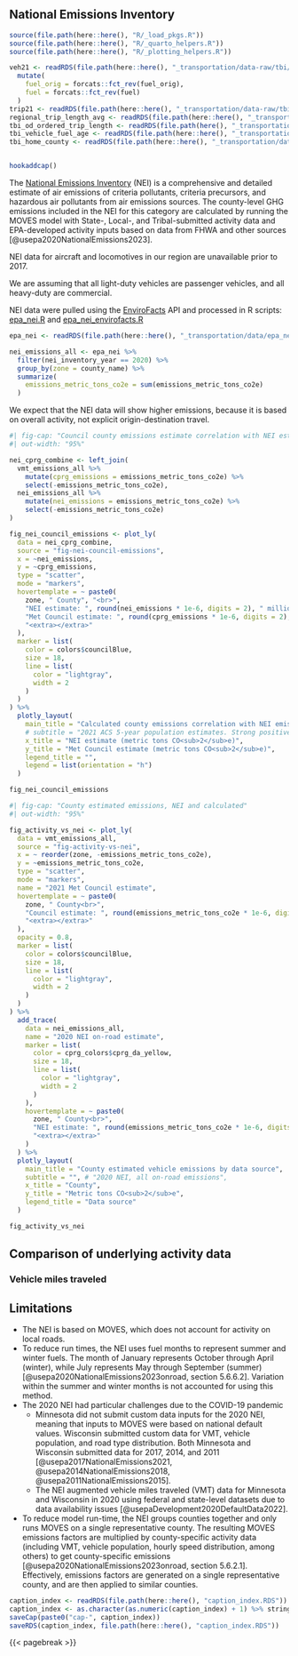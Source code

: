 ## National Emissions Inventory {#sec-epa-nei}
```r
source(file.path(here::here(), "R/_load_pkgs.R"))
source(file.path(here::here(), "R/_quarto_helpers.R"))
source(file.path(here::here(), "R/_plotting_helpers.R"))

veh21 <- readRDS(file.path(here::here(), "_transportation/data-raw/tbi/veh21.RDS")) %>%
  mutate(
    fuel_orig = forcats::fct_rev(fuel_orig),
    fuel = forcats::fct_rev(fuel)
  )
trip21 <- readRDS(file.path(here::here(), "_transportation/data-raw/tbi/trip21.RDS"))
regional_trip_length_avg <- readRDS(file.path(here::here(), "_transportation/data-raw/tbi/tbi_regional_trip_length_avg.RDS"))
tbi_od_ordered_trip_length <- readRDS(file.path(here(), "_transportation/data-raw/tbi/tbi_od_ordered_trip_length.RDS"))
tbi_vehicle_fuel_age <- readRDS(file.path(here::here(), "_transportation/data-raw/tbi/tbi_vehicle_fuel_age.RDS"))
tbi_home_county <- readRDS(file.path(here::here(), "_transportation/data-raw/tbi/tbi_home_county.RDS"))


hookaddcap()
```


The [National Emissions Inventory](https://www.epa.gov/air-emissions-inventories/national-emissions-inventory-nei) (NEI) is a comprehensive and detailed estimate of air emissions of criteria pollutants, criteria precursors, and hazardous air pollutants from air emissions sources. The county-level GHG emissions included in the NEI for this category are calculated by running the MOVES model with State-, Local-, and Tribal-submitted activity data and EPA-developed activity inputs based on data from FHWA and other sources [@usepa2020NationalEmissions2023]. 

NEI data for aircraft and locomotives in our region are unavailable prior to 2017. 

We are assuming that all light-duty vehicles are passenger vehicles, and all heavy-duty are commercial. 

NEI data were pulled using the [EnviroFacts](https://enviro.epa.gov/) API and processed in R scripts: [epa_nei.R](../_meta/data-raw/epa_nei.R) and [epa_nei_envirofacts.R](data-raw/epa_nei_envirofacts.R)

```r
epa_nei <- readRDS(file.path(here::here(), "_transportation/data/epa_nei_envirofacts.RDS"))

nei_emissions_all <- epa_nei %>%
  filter(nei_inventory_year == 2020) %>%
  group_by(zone = county_name) %>%
  summarize(
    emissions_metric_tons_co2e = sum(emissions_metric_tons_co2e)
  )
```

We expect that the NEI data will show higher emissions, because it is based on overall activity, not explicit origin-destination travel. 

```r
#| fig-cap: "Council county emissions estimate correlation with NEI estimate"
#| out-width: "95%"

nei_cprg_combine <- left_join(
  vmt_emissions_all %>%
    mutate(cprg_emissions = emissions_metric_tons_co2e) %>%
    select(-emissions_metric_tons_co2e),
  nei_emissions_all %>%
    mutate(nei_emissions = emissions_metric_tons_co2e) %>%
    select(-emissions_metric_tons_co2e)
)

fig_nei_council_emissions <- plot_ly(
  data = nei_cprg_combine,
  source = "fig-nei-council-emissions",
  x = ~nei_emissions,
  y = ~cprg_emissions,
  type = "scatter",
  mode = "markers",
  hovertemplate = ~ paste0(
    zone, " County", "<br>",
    "NEI estimate: ", round(nei_emissions * 1e-6, digits = 2), " million metric tons CO<sub>2</sub>e", "<br>",
    "Met Council estimate: ", round(cprg_emissions * 1e-6, digits = 2), " million metric tons CO<sub>2</sub>e", "<br>",
    "<extra></extra>"
  ),
  marker = list(
    color = colors$councilBlue,
    size = 18,
    line = list(
      color = "lightgray",
      width = 2
    )
  )
) %>%
  plotly_layout(
    main_title = "Calculated county emissions correlation with NEI emissions",
    # subtitle = "2021 ACS 5-year population estimates. Strong positive correlation",
    x_title = "NEI estimate (metric tons CO<sub>2</sub>e)",
    y_title = "Met Council estimate (metric tons CO<sub>2</sub>e)",
    legend_title = "",
    legend = list(orientation = "h")
  )

fig_nei_council_emissions
```


```r
#| fig-cap: "County estimated emissions, NEI and calculated"
#| out-width: "95%"

fig_activity_vs_nei <- plot_ly(
  data = vmt_emissions_all,
  source = "fig-activity-vs-nei",
  x = ~ reorder(zone, -emissions_metric_tons_co2e),
  y = ~emissions_metric_tons_co2e,
  type = "scatter",
  mode = "markers",
  name = "2021 Met Council estimate",
  hovertemplate = ~ paste0(
    zone, " County<br>",
    "Council estimate: ", round(emissions_metric_tons_co2e * 1e-6, digits = 2), " million metric tons CO<sub>2</sub>e", "<br>",
    "<extra></extra>"
  ),
  opacity = 0.8,
  marker = list(
    color = colors$councilBlue,
    size = 18,
    line = list(
      color = "lightgray",
      width = 2
    )
  )
) %>%
  add_trace(
    data = nei_emissions_all,
    name = "2020 NEI on-road estimate",
    marker = list(
      color = cprg_colors$cprg_da_yellow,
      size = 18,
      line = list(
        color = "lightgray",
        width = 2
      )
    ),
    hovertemplate = ~ paste0(
      zone, " County<br>",
      "NEI estimate: ", round(emissions_metric_tons_co2e * 1e-6, digits = 2), " million metric tons CO<sub>2</sub>e", "<br>",
      "<extra></extra>"
    )
  ) %>%
  plotly_layout(
    main_title = "County estimated vehicle emissions by data source",
    subtitle = "", # "2020 NEI, all on-road emissions",
    x_title = "County",
    y_title = "Metric tons CO<sub>2</sub>e",
    legend_title = "Data source"
  )

fig_activity_vs_nei
```


## Comparison of underlying activity data

### Vehicle miles traveled






## Limitations 

- The NEI is based on MOVES, which does not account for activity on local roads. 
- To reduce run times, the NEI uses fuel months to represent summer and winter fuels. The month of January represents October through April (winter), while July represents May through September (summer) [@usepa2020NationalEmissions2023onroad, section 5.6.6.2]. Variation within the summer and winter months is not accounted for using this method. 
- The 2020 NEI had particular challenges due to the COVID-19 pandemic
    - Minnesota did not submit custom data inputs for the 2020 NEI, meaning that inputs to MOVES were based on national default values. Wisconsin submitted custom data for VMT, vehicle population, and road type distribution. Both Minnesota and Wisconsin submitted data for 2017, 2014, and 2011 [@usepa2017NationalEmissions2021, @usepa2014NationalEmissions2018, @usepa2011NationalEmissions2015]. 
    - The NEI augmented vehicle miles traveled (VMT) data for Minnesota and Wisconsin in 2020 using federal and state-level datasets due to data availability issues [@usepaDevelopment2020DefaultData2022]. 
- To reduce model run-time, the NEI groups counties together and only runs MOVES on a single representative county. The resulting MOVES emissions factors are multiplied by county-specific activity data (including VMT, vehicle population, hourly speed distribution, among others) to get county-specific emissions [@usepa2020NationalEmissions2023onroad, section 5.6.2.1]. Effectively, emissions factors are generated on a single representative county, and are then applied to similar counties. 


```r
caption_index <- readRDS(file.path(here::here(), "caption_index.RDS"))
caption_index <- as.character(as.numeric(caption_index) + 1) %>% stringr::str_pad(width = 2, side = "left", pad = "0")
saveCap(paste0("cap-", caption_index))
saveRDS(caption_index, file.path(here::here(), "caption_index.RDS"))
```
{{< pagebreak >}}
